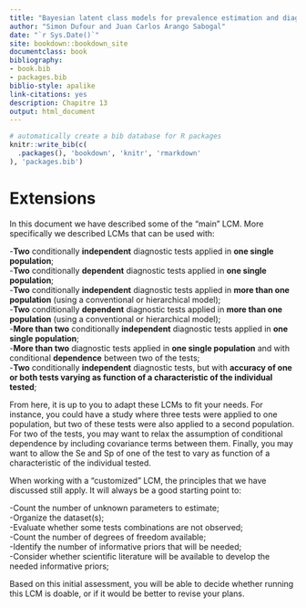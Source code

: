 ```yaml
---
title: "Bayesian latent class models for prevalence estimation and diagnostic test evaluation"
author: "Simon Dufour and Juan Carlos Arango Sabogal"
date: "`r Sys.Date()`"
site: bookdown::bookdown_site
documentclass: book
bibliography:
- book.bib
- packages.bib
biblio-style: apalike
link-citations: yes
description: Chapitre 13
output: html_document
---
```


```r
# automatically create a bib database for R packages
knitr::write_bib(c(
  .packages(), 'bookdown', 'knitr', 'rmarkdown'
), 'packages.bib')
```


# Extensions

In this document we have described some of the "main" LCM. More specifically we described LCMs that can be used with:  
  
  -**Two** conditionally **independent** diagnostic tests applied in **one single population**;  
  -**Two** conditionally **dependent** diagnostic tests applied in **one single population**;  
  -**Two** conditionally **independent** diagnostic tests applied in **more than one population** (using a conventional or hierarchical model);  
  -**Two** conditionally **dependent** diagnostic tests applied in **more than one population** (using a conventional or hierarchical model);  
  -**More than two** conditionally **independent** diagnostic tests applied in **one single population**;  
  -**More than two** diagnostic tests applied in **one single population** and with conditional **dependence** between two of the tests;  
  -**Two** conditionally **independent** diagnostic tests, but with **accuracy of one or both tests varying as function of a characteristic of the individual tested**;    
    
From here, it is up to you to adapt these LCMs to fit your needs. For instance, you could have a study where three tests were applied to one population, but two of these tests were also applied to a second population. For two of the tests, you may want to relax the assumption of conditional dependence by including covariance terms between them. Finally, you may want to allow the Se and Sp of one of the test to vary as function of a characteristic of the individual tested.  
  
When working with a "customized" LCM, the principles that we have discussed still apply. It will always be a good starting point to:  
  
  -Count the number of unknown parameters to estimate;  
  -Organize the dataset(s);  
  -Evaluate whether some tests combinations are not observed;  
  -Count the number of degrees of freedom available;  
  -Identify the number of informative priors that will be needed;  
  -Consider whether scientific literature will be available to develop the needed informative priors;
    
Based on this initial assessment, you will be able to decide whether running this LCM is doable, or if it would be better to revise your plans.
  
  